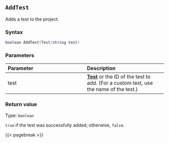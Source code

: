 ## `AddTest` {#batch-addtest}

Adds a test to the project.

### Syntax {-}

``` .lua
boolean AddTest(Test/string test)
```

### Parameters {-}

**Parameter** | **Description**
| :-- | :-- |
test | **[Test](#tests)** or the ID of the test to add. (For a custom test, use the name of the test.)

### Return value {-}

Type: `boolean`

`true` if the test was successfully added; otherwise, `false`.

{{< pagebreak >}}